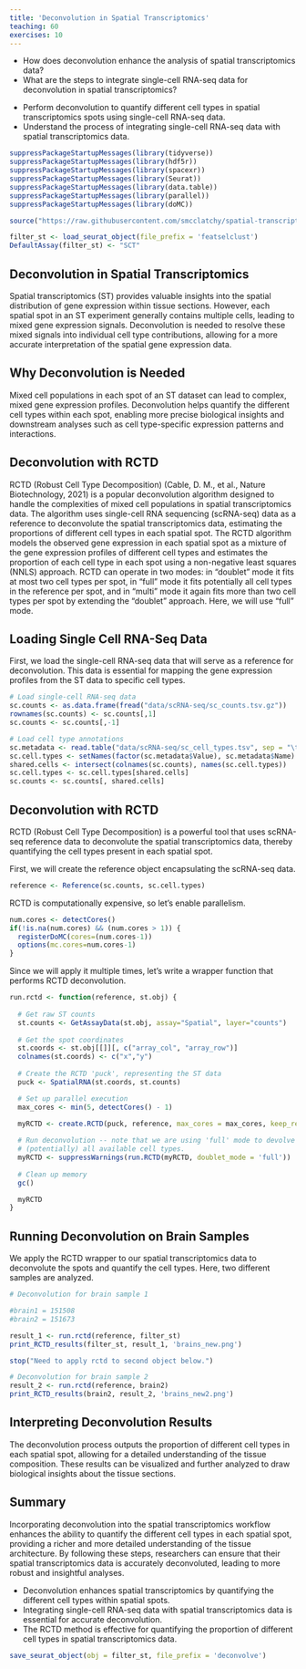 ```yaml
---
title: 'Deconvolution in Spatial Transcriptomics'
teaching: 60
exercises: 10
---
```


:::::::::::::::::::::::::::::::::::::: questions 

- How does deconvolution enhance the analysis of spatial transcriptomics data?
- What are the steps to integrate single-cell RNA-seq data for deconvolution in spatial transcriptomics?

::::::::::::::::::::::::::::::::::::::::::::::::

::::::::::::::::::::::::::::::::::::: objectives

- Perform deconvolution to quantify different cell types in spatial transcriptomics spots using single-cell RNA-seq data.
- Understand the process of integrating single-cell RNA-seq data with spatial transcriptomics data.

::::::::::::::::::::::::::::::::::::::::::::::::

```r
suppressPackageStartupMessages(library(tidyverse))
suppressPackageStartupMessages(library(hdf5r))
suppressPackageStartupMessages(library(spacexr))
suppressPackageStartupMessages(library(Seurat))
suppressPackageStartupMessages(library(data.table))
suppressPackageStartupMessages(library(parallel))
suppressPackageStartupMessages(library(doMC))

source("https://raw.githubusercontent.com/smcclatchy/spatial-transcriptomics/main/code/spatial_utils.R")

filter_st <- load_seurat_object(file_prefix = 'featselclust')
DefaultAssay(filter_st) <- "SCT"

```

## Deconvolution in Spatial Transcriptomics

Spatial transcriptomics (ST) provides valuable insights into the spatial distribution of gene expression within tissue
sections. However, each spatial spot in an ST experiment generally contains multiple cells, leading to mixed gene expression
signals. Deconvolution is needed to resolve these mixed signals into individual cell type contributions, allowing for a
more accurate interpretation of the spatial gene expression data.

## Why Deconvolution is Needed

Mixed cell populations in each spot of an ST dataset can lead to complex, mixed gene expression profiles. Deconvolution
helps quantify the different cell types within each spot, enabling more precise biological insights and downstream analyses
such as cell type-specific expression patterns and interactions.

## Deconvolution with RCTD

RCTD (Robust Cell Type Decomposition) (Cable, D. M., et al., Nature Biotechnology, 2021) is a popular deconvolution
algorithm designed to handle the complexities of mixed cell populations in spatial transcriptomics data. The algorithm uses
single-cell RNA sequencing (scRNA-seq) data as a reference to deconvolute the spatial transcriptomics data, estimating the
proportions of different cell types in each spatial spot. The RCTD algorithm models the observed gene expression in each
spatial spot as a mixture of the gene expression profiles of different cell types and estimates the proportion of each cell
type in each spot using a non-negative least squares (NNLS) approach. RCTD can operate in two modes: in "doublet" mode it fits at most two cell types per spot, in "full" mode it fits potentially all cell types in the reference per spot, and in "multi" mode it again fits more than two cell types per spot by extending the "doublet" approach. Here, we will use "full" mode.

## Loading Single Cell RNA-Seq Data

First, we load the single-cell RNA-seq data that will serve as a reference for deconvolution. This data is essential for
mapping the gene expression profiles from the ST data to specific cell types.

```r
# Load single-cell RNA-seq data
sc.counts <- as.data.frame(fread("data/scRNA-seq/sc_counts.tsv.gz"))
rownames(sc.counts) <- sc.counts[,1]
sc.counts <- sc.counts[,-1]

# Load cell type annotations
sc.metadata <- read.table("data/scRNA-seq/sc_cell_types.tsv", sep = "\t", header = TRUE, quote = "", stringsAsFactors = FALSE)
sc.cell.types <- setNames(factor(sc.metadata$Value), sc.metadata$Name)
shared.cells <- intersect(colnames(sc.counts), names(sc.cell.types))
sc.cell.types <- sc.cell.types[shared.cells]
sc.counts <- sc.counts[, shared.cells]
```

## Deconvolution with RCTD

RCTD (Robust Cell Type Decomposition) is a powerful tool that uses scRNA-seq reference data to deconvolute the spatial
transcriptomics data, thereby quantifying the cell types present in each spatial spot.

First, we will create the reference object encapsulating the scRNA-seq data.

```r
reference <- Reference(sc.counts, sc.cell.types)
```

RCTD is computationally expensive, so let's enable parallelism.

```r
num.cores <- detectCores()
if(!is.na(num.cores) && (num.cores > 1)) {
  registerDoMC(cores=(num.cores-1))
  options(mc.cores=num.cores-1)
}
```

Since we will apply it multiple times, let's write a wrapper function that
performs RCTD deconvolution.

```r
run.rctd <- function(reference, st.obj) {
  
  # Get raw ST counts
  st.counts <- GetAssayData(st.obj, assay="Spatial", layer="counts")
  
  # Get the spot coordinates
  st.coords <- st.obj[[]][, c("array_col", "array_row")]
  colnames(st.coords) <- c("x","y")
    
  # Create the RCTD 'puck', representing the ST data
  puck <- SpatialRNA(st.coords, st.counts)

  # Set up parallel execution
  max_cores <- min(5, detectCores() - 1)
  
  myRCTD <- create.RCTD(puck, reference, max_cores = max_cores, keep_reference = TRUE)

  # Run deconvolution -- note that we are using 'full' mode to devolve a spot into 
  # (potentially) all available cell types.
  myRCTD <- suppressWarnings(run.RCTD(myRCTD, doublet_mode = 'full'))
  
  # Clean up memory
  gc()

  myRCTD
}
```
## Running Deconvolution on Brain Samples

We apply the RCTD wrapper to our spatial transcriptomics data to deconvolute the spots and quantify the cell types. Here,
two different samples are analyzed.

```r
# Deconvolution for brain sample 1

#brain1 = 151508
#brain2 = 151673

result_1 <- run.rctd(reference, filter_st)
print_RCTD_results(filter_st, result_1, 'brains_new.png')

stop("Need to apply rctd to second object below.")

# Deconvolution for brain sample 2
result_2 <- run.rctd(reference, brain2)
print_RCTD_results(brain2, result_2, 'brains_new2.png')
```
## Interpreting Deconvolution Results

The deconvolution process outputs the proportion of different cell types in each spatial spot, allowing for a detailed
understanding of the tissue composition. These results can be visualized and further analyzed to draw biological insights
about the tissue sections.

## Summary

Incorporating deconvolution into the spatial transcriptomics workflow enhances the ability to quantify the different cell
types in each spatial spot, providing a richer and more detailed understanding of the tissue architecture. By following
these steps, researchers can ensure that their spatial transcriptomics data is accurately deconvoluted, leading to more
robust and insightful analyses.

:::::::::::::::::::::::::::::::::: keypoints

- Deconvolution enhances spatial transcriptomics by quantifying the different cell types within spatial spots.
- Integrating single-cell RNA-seq data with spatial transcriptomics data is essential for accurate deconvolution.
- The RCTD method is effective for quantifying the proportion of different cell types in spatial transcriptomics data.

:::::::::::::::::::::::::::::::::::::::::::::

```r
save_seurat_object(obj = filter_st, file_prefix = 'deconvolve')
```
